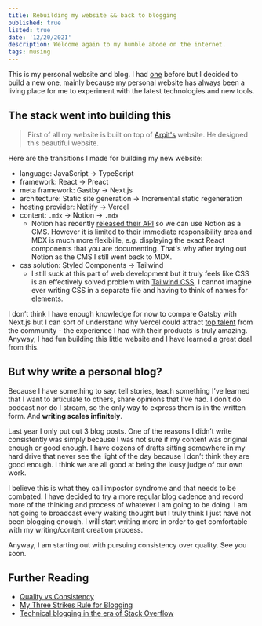 ```yaml
---
title: Rebuilding my website && back to blogging
published: true
listed: true
date: '12/20/2021'
description: Welcome again to my humble abode on the internet.
tags: musing
---
```


This is my personal website and blog.
I had [one](https://serene-clarke-cb9257.netlify.app/) before but I decided to build a new one,
mainly because my personal website has always been a living place for me to experiment with the latest technologies and new tools.

## The stack went into building this

> First of all my website is built on top of [Arpit's](https://heyitsarpit.dev/) website. He designed this beautiful website.

Here are the transitions I made for building my new website:

- language: JavaScript → TypeScript
- framework: React → Preact
- meta framework: Gastby → Next.js
- architecture: Static site generation → Incremental static regeneration
- hosting provider: Netlify → Vercel
- content: `.mdx` → Notion → `.mdx`
  - Notion has recently [released their API](https://developers.notion.com/docs/getting-started) so we can use Notion as a CMS. However it is limited to their immediate responsibility area and MDX is much more flexibille, e.g. displaying the exact React components that you are documenting. That's why after trying out Notion as the CMS I still went back to MDX.
- css solution: Styled Components → Tailwind
  - I still suck at this part of web development but it truly feels like CSS is an effectively solved problem with [Tailwind CSS](https://tailwindcss.com/). I cannot imagine ever writing CSS in a separate file and having to think of names for elements.

I don’t think I have enough knowledge for now to compare Gatsby with Next.js but I can sort of understand why Vercel could attract [top talent](https://twitter.com/sebmarkbage/status/1470761450541142023) from the community - the experience I had with their products is truly amazing. Anyway, I had fun building this little website and I have learned a great deal from this.

## But why write a personal blog?


Because I have something to say: tell stories, teach something I’ve learned that I want to articulate to others, share opinions that I've had. I don’t do podcast nor do I stream, so the only way to express them is in the written form. And **writing scales infinitely**.

Last year I only put out 3 blog posts. One of the reasons I didn’t write consistently was simply because I was not sure if my content was original enough or good enough. I have dozens of drafts sitting somewhere in my hard drive that never see the light of the day because I don’t think they are good enough. I think we are all good at being the lousy judge of our own work.

I believe this is what they call impostor syndrome and that needs to be combated. I have decided to try a more regular blog cadence and record more of the thinking and process of whatever I am going to be doing. I am not going to broadcast every waking thought but I truly think I just have not been blogging enough. I will start writing more in order to get comfortable with my writing/content creation process.

Anyway, I am starting out with pursuing consistency over quality. See you soon.


## Further Reading
- [Quality vs Consistency](https://www.listennotes.com/podcasts/the-swyx-mixtape/quality-vs-consistency-QDP6mN_Ky20/)
- [My Three Strikes Rule for Blogging](https://www.swyx.io/three-strikes/)
- [Technical blogging in the era of Stack Overflow](https://ognjen.io/technical-blogging-in-time-of-stack-overflow/)